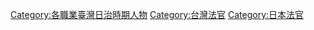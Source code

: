 
[[Category:各職業臺灣日治時期人物|Category:各職業臺灣日治時期人物]]
[[Category:台灣法官|Category:台灣法官]]
[[Category:日本法官|Category:日本法官]]